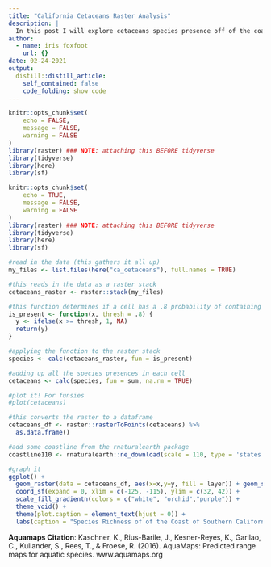 ```yaml
---
title: "California Cetaceans Raster Analysis"
description: |
  In this post I will explore cetaceans species presence off of the coast of southern California using raster data!
author:
  - name: iris foxfoot
    url: {}
date: 02-24-2021
output:
  distill::distill_article:
    self_contained: false
    code_folding: show code
---
```



```r
knitr::opts_chunk$set(
	echo = FALSE,
	message = FALSE,
	warning = FALSE
)
library(raster) ### NOTE: attaching this BEFORE tidyverse
library(tidyverse)
library(here)
library(sf)
```

```r
knitr::opts_chunk$set(
	echo = TRUE,
	message = FALSE,
	warning = FALSE
)
library(raster) ### NOTE: attaching this BEFORE tidyverse
library(tidyverse)
library(here)
library(sf)
```

```r
#read in the data (this gathers it all up)
my_files <- list.files(here("ca_cetaceans"), full.names = TRUE)

#this reads in the data as a raster stack
cetaceans_raster <- raster::stack(my_files)

#this function determines if a cell has a .8 probability of containing a species.
is_present <- function(x, thresh = .8) {
  y <- ifelse(x >= thresh, 1, NA)
  return(y)
}

#applying the function to the raster stack
species <- calc(cetaceans_raster, fun = is_present) 

#adding up all the species presences in each cell
cetaceans <- calc(species, fun = sum, na.rm = TRUE)  

#plot it! For funsies
#plot(cetaceans)

#this converts the raster to a dataframe
cetaceans_df <- raster::rasterToPoints(cetaceans) %>%
  as.data.frame()

#add some coastline from the rnaturalearth package
coastline110 <- rnaturalearth::ne_download(scale = 110, type = 'states', category = 'cultural', returnclass = "sf")

#graph it
ggplot() + 
  geom_raster(data = cetaceans_df, aes(x=x,y=y, fill = layer)) + geom_sf(data = coastline110, color = "black", fill = "darkgray") + 
  coord_sf(expand = 0, xlim = c(-125, -115), ylim = c(32, 42)) +
  scale_fill_gradientn(colors = c("white", "orchid","purple")) +
  theme_void() +
  theme(plot.caption = element_text(hjust = 0)) +
  labs(caption = "Species Richness of of the Coast of Southern California and Northern Baja\neach cell shows the number of cetaceans for which there is an 80% chance\nor higher that they are present. Data: Kaschner et al")
```


**Aquamaps Citation**: Kaschner, K., Rius-Barile, J., Kesner-Reyes, K., Garilao, C., Kullander, S., Rees, T., & Froese, R. (2016). AquaMaps: Predicted range maps for aquatic species. www.aquamaps.org 
